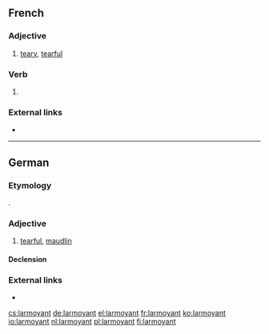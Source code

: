 ==French==

===Adjective===
{{fr-adj}}

# [[teary]], [[tearful]]

===Verb===
{{head|fr|present participle}}

# {{present participle of|larmoyer|lang=fr|nocat=1}}
===External links===
* {{R:TLFi}}

----
==German==

===Etymology===
{{etyl|fr|de}}.

===Adjective===
{{de-adj|larmoyanter|larmoyantesten}}

# [[tearful]], [[maudlin]]

====Declension====
{{de-decl-adj|larmoyant|larmoyanter|larmoyantest}}
===External links===
* {{R:Duden}}

[[cs:larmoyant]]
[[de:larmoyant]]
[[el:larmoyant]]
[[fr:larmoyant]]
[[ko:larmoyant]]
[[io:larmoyant]]
[[nl:larmoyant]]
[[pl:larmoyant]]
[[fi:larmoyant]]